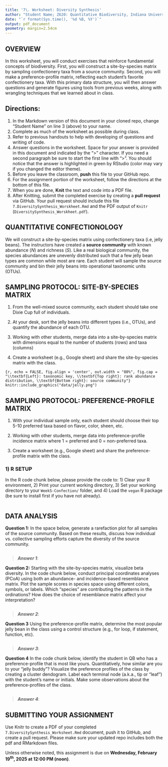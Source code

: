 ```yaml
---
title: '7\. Worksheet: Diversity Synthesis'
author: "Student Name; Z620: Quantitative Biodiversity, Indiana University"
date: "`r format(Sys.time(), '%d %B, %Y')`"
output: pdf_document
geometry: margin=2.54cm
---
```

  
## OVERVIEW

In this worksheet, you will conduct exercises that reinforce fundamental concepts of biodiversity.
First, you will construct a site-by-species matrix by sampling confectionery taxa from a source community.
Second, you will make a preference-profile matrix, reflecting each student's favorite confectionery taxa. 
With this primary data structure, you will then answer questions and generate figures using tools from previous weeks, along with wrangling techniques that we learned about in class. 

## Directions:
1. In the Markdown version of this document in your cloned repo, change "Student Name" on line 3 (above) to your name.
2. Complete as much of the worksheet as possible during class.
3. Refer to previous handouts to help with developing of questions and writing of code.
4. Answer questions in the worksheet.
Space for your answer is provided in this document and indicated by the ">" character.
If you need a second paragraph be sure to start the first line with ">".
You should notice that the answer is highlighted in green by RStudio (color may vary if you changed the editor theme).
5. Before you leave the classroom, **push** this file to your GitHub repo.
6. For the assignment portion of the worksheet, follow the directions at the bottom of this file. 
7. When you are done, **Knit** the text and code into a PDF file.
8. After Knitting, submit the completed exercise by creating a **pull request** via GitHub.
Your pull request should include this file `7.DiversitySynthesis_Worskheet.Rmd` and the PDF output of `Knitr` (`DiversitySynthesis_Worskheet.pdf`).

## QUANTITATIVE CONFECTIONOLOGY

We will construct a site-by-species matrix using confectionery taxa (i.e, jelly beans). 
The instructors have created a **source community** with known abundance (*N*) and richness (*S*).
Like a real biological community, the species abundances are unevenly distributed such that a few jelly bean types are common while most are rare. 
Each student will sample the source community and bin their jelly beans into operational taxonomic units (OTUs).

## SAMPLING PROTOCOL: SITE-BY-SPECIES MATRIX

1. From the well-mixed source community, each student should take one Dixie Cup full of individuals.

2. At your desk, sort the jelly beans into different types (i.e., OTUs), and quantify the abundance of each OTU.  

3. Working with other students, merge data into a site-by-species matrix with dimensions equal to the number of students (rows) and taxa (columns)

4. Create a worksheet (e.g., Google sheet) and share the site-by-species matrix with the class. 

```{r, echo = FALSE, fig.align = 'center', out.width = "80%", fig.cap = "\\textbf{Left}: taxonomic key, \\textbf{Top right}: rank abundance distribution, \\textbf{Bottom right}: source community"}
knitr::include_graphics("data/jelly.png")
```

## SAMPLING PROTOCOL: PREFERENCE-PROFILE MATRIX

1. With your individual sample only, each student should choose their top 5-10 preferred taxa based on flavor, color, sheen, etc.

2. Working with other students, merge data into preference-profile incidence matrix where 1 = preferred and 0 = non-preferred taxa.

3. Create a worksheet (e.g., Google sheet) and share the preference-profile matrix with the class. 

### 1) R SETUP

In the R code chunk below, please provide the code to: 
1) Clear your R environment,
2) Print your current working directory,
3) Set your working directory to your `Week5-Confection/` folder, and
4) Load the `vegan` R package (be sure to install first if you have not already).

```r


```

## DATA ANALYSIS

**Question 1:** In the space below, generate a rarefaction plot for all samples of the source community. 
Based on these results, discuss how individual vs. collective sampling efforts capture the diversity of the source community.

```r


```

> ***Answer 1***:
>


**Question 2:** Starting with the site-by-species matrix, visualize beta diversity.
In the code chunk below, conduct principal coordinates analyses (PCoA) using both an abundance- and incidence-based resemblance matrix.
Plot the sample scores in species space using different colors, symbols, or labels.
Which "species" are contributing the patterns in the ordinations?
How does the choice of resemblance matrix affect your interpretation?

```r


```

> ***Answer 2***:
>


**Question 3** Using the preference-profile matrix, determine the most popular jelly bean in the class using a control structure (e.g., for loop, if statement, function, etc).

```r


```

> ***Answer 3***:
>


**Question 4**
In the code chunk below, identify the student in QB who has a preference-profile that is most like yours. 
Quantitatively, how similar are you to your "jelly buddy"?
Visualize the preference profiles of the class by creating a cluster dendogram.
Label each terminal node (a.k.a., tip or "leaf") with the student's name or initials.
Make some observations about the preference-profiles of the class. 


```r


```

> ***Answer 4***:
>




## SUBMITTING YOUR ASSIGNMENT
Use Knitr to create a PDF of your completed `7.DiversitySynthesis_Worksheet.Rmd` document, push it to GitHub, and create a pull request.
Please make sure your updated repo includes both the pdf and RMarkdown files.

Unless otherwise noted, this assignment is due on **Wednesday, February 19^th^, 2025 at 12:00 PM (noon)**.